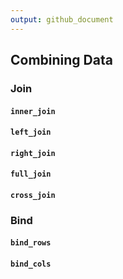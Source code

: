 ```yaml
---
output: github_document
---
```


## Combining Data

### Join

#### `inner_join`

#### `left_join`

#### `right_join`

#### `full_join`

#### `cross_join`

### Bind

#### `bind_rows`

#### `bind_cols`